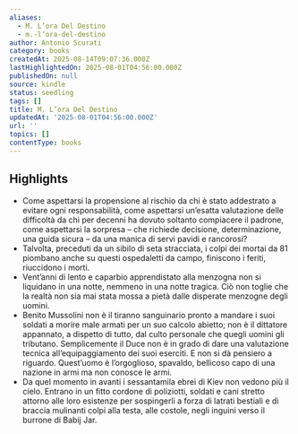 ```yaml
---
aliases:
  - M. L’ora Del Destino
  - m.-l’ora-del-destino
author: Antonio Scurati
category: books
createdAt: 2025-08-14T09:07:36.000Z
lastHighlightedOn: 2025-08-01T04:56:00.000Z
publishedOn: null
source: kindle
status: seedling
tags: []
title: M. L’ora Del Destino
updatedAt: '2025-08-01T04:56:00.000Z'
url: ''
topics: []
contentType: books
---
```

## Highlights

- Come aspettarsi la propensione al rischio da chi è stato addestrato a evitare ogni responsabilità, come aspettarsi un’esatta valutazione delle difficoltà da chi per decenni ha dovuto soltanto compiacere il padrone, come aspettarsi la sorpresa – che richiede decisione, determinazione, una guida sicura – da una manica di servi pavidi e rancorosi?
- Talvolta, preceduti da un sibilo di seta stracciata, i colpi dei mortai da 81 piombano anche su questi ospedaletti da campo, finiscono i feriti, riuccidono i morti.
- Vent’anni di lento e caparbio apprendistato alla menzogna non si liquidano in una notte, nemmeno in una notte tragica. Ciò non toglie che la realtà non sia mai stata mossa a pietà dalle disperate menzogne degli uomini.
- Benito Mussolini non è il tiranno sanguinario pronto a mandare i suoi soldati a morire male armati per un suo calcolo abietto; non è il dittatore appannato, a dispetto di tutto, dal culto personale che quegli uomini gli tributano. Semplicemente il Duce non è in grado di dare una valutazione tecnica all’equipaggiamento dei suoi eserciti. E non si dà pensiero a riguardo. Quest’uomo è l’orgoglioso, spavaldo, bellicoso capo di una nazione in armi ma non conosce le armi.
- Da quel momento in avanti i sessantamila ebrei di Kiev non vedono più il cielo. Entrano in un fitto cordone di poliziotti, soldati e cani stretto attorno alle loro esistenze per sospingerli a forza di latrati bestiali e di braccia mulinanti colpi alla testa, alle costole, negli inguini verso il burrone di Babij Jar.
